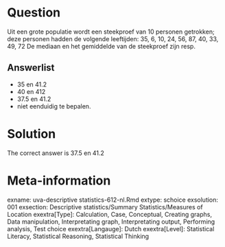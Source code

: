 Question
========

Uit een grote populatie wordt een steekproef van 10 personen getrokken; deze personen hadden de volgende leeftijden:
35, 6, 10, 24, 56, 87, 40, 33, 49, 72
De mediaan en het gemiddelde van de steekproef zijn resp. 

Answerlist
----------
* 35 en 41.2
* 40 en 412
* 37.5 en 41.2
* niet eenduidig te bepalen.

Solution
========

The correct answer is  37.5 en 41.2 

Meta-information
================
exname: uva-descriptive statistics-612-nl.Rmd 
extype: schoice 
exsolution: 001 
exsection: Descriptive statistics/Summary Statistics/Measures of Location
exextra[Type]: Calculation, Case, Conceptual, Creating graphs, Data manipulation, Interpretating graph, Interpretating output, Performing analysis, Test choice 
exextra[Langauge]: Dutch 
exextra[Level]: Statistical Literacy, Statistical Reasoning, Statistical Thinking 
